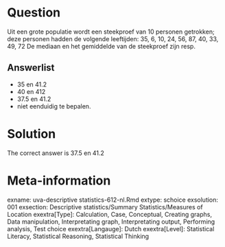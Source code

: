 Question
========

Uit een grote populatie wordt een steekproef van 10 personen getrokken; deze personen hadden de volgende leeftijden:
35, 6, 10, 24, 56, 87, 40, 33, 49, 72
De mediaan en het gemiddelde van de steekproef zijn resp. 

Answerlist
----------
* 35 en 41.2
* 40 en 412
* 37.5 en 41.2
* niet eenduidig te bepalen.

Solution
========

The correct answer is  37.5 en 41.2 

Meta-information
================
exname: uva-descriptive statistics-612-nl.Rmd 
extype: schoice 
exsolution: 001 
exsection: Descriptive statistics/Summary Statistics/Measures of Location
exextra[Type]: Calculation, Case, Conceptual, Creating graphs, Data manipulation, Interpretating graph, Interpretating output, Performing analysis, Test choice 
exextra[Langauge]: Dutch 
exextra[Level]: Statistical Literacy, Statistical Reasoning, Statistical Thinking 
